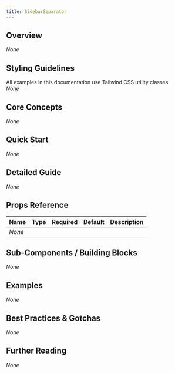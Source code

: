 ```yaml
---
title: SidebarSeparator
---
```


<!-- Edited by human: false -->
<!-- Examples count: 0 -->
<!-- Source examples: 0 -->
<!-- Playground examples: 0 -->
<!-- External examples: 0 -->
<!-- Import examples: 0 -->

## Overview
_None_

## Styling Guidelines
All examples in this documentation use Tailwind CSS utility classes.  
_None_

## Core Concepts
_None_

## Quick Start
_None_

## Detailed Guide
_None_

## Props Reference

| Name | Type | Required | Default | Description |
|------|------|----------|---------|-------------|
| _None_ |  |  |  |  |

## Sub-Components / Building Blocks
_None_

## Examples
_None_

## Best Practices & Gotchas
_None_

## Further Reading
_None_

<!-- End of Generated Documentation -->